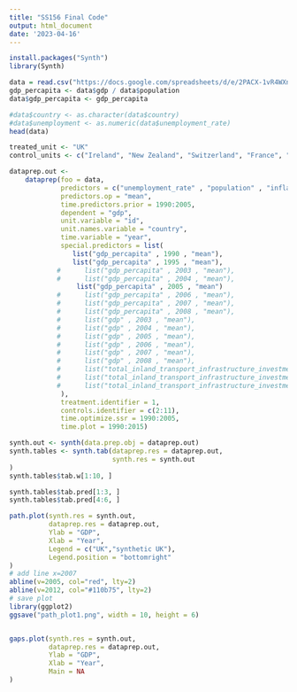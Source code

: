 ---
title: "SS156 Final Code"
output: html_document
date: '2023-04-16'
---
```{r}
install.packages("Synth")
library(Synth)
```


```{r}
data = read.csv("https://docs.google.com/spreadsheets/d/e/2PACX-1vR4WXnBGhkJZW8aBc6NM4fHGtoByhbLy_oSeFLW0Mm4K3CpBe_CQqf6JkxqtyxOzBZyQE0uP-fvL6dq/pub?gid=0&single=true&output=csv")
gdp_percapita <- data$gdp / data$population
data$gdp_percapita <- gdp_percapita

#data$country <- as.character(data$country)
#data$unemployment <- as.numeric(data$unemployment_rate)
head(data)

```

```{r}
treated_unit <- "UK"
control_units <- c("Ireland", "New Zealand", "Switzerland", "France", "Belgium", "Netherlands", "Spain", "Japan", "Mexico","Algeria")

dataprep.out <-
    dataprep(foo = data,
             predictors = c("unemployment_rate" , "population" , "inflation_rate", "democarcy_level", "total_inland_transport_infrastructure_investment_per_GDP", "percentage_of_tourism"),
             predictors.op = "mean",
             time.predictors.prior = 1990:2005,
             dependent = "gdp",
             unit.variable = "id",
             unit.names.variable = "country",
             time.variable = "year",
             special.predictors = list(
                list("gdp_percapita" , 1990 , "mean"),
                list("gdp_percapita" , 1995 , "mean"),
            #      list("gdp_percapita" , 2003 , "mean"),
            #      list("gdp_percapita" , 2004 , "mean"),
                 list("gdp_percapita" , 2005 , "mean")
            #      list("gdp_percapita" , 2006 , "mean"),
            #      list("gdp_percapita" , 2007 , "mean"),
            #      list("gdp_percapita" , 2008 , "mean"),
            #      list("gdp" , 2003 , "mean"),
            #      list("gdp" , 2004 , "mean"),
            #      list("gdp" , 2005 , "mean"),
            #      list("gdp" , 2006 , "mean"),
            #      list("gdp" , 2007 , "mean"),
            #      list("gdp" , 2008 , "mean"),
            #      list("total_inland_transport_infrastructure_investment_per_GDP" , 2003 , "mean"),
            #      list("total_inland_transport_infrastructure_investment_per_GDP" , 2004 , "mean"),
            #      list("total_inland_transport_infrastructure_investment_per_GDP" , 2005 , "mean")
             ),
             treatment.identifier = 1,
             controls.identifier = c(2:11),
             time.optimize.ssr = 1990:2005,
             time.plot = 1990:2015)
```

```{r}
synth.out <- synth(data.prep.obj = dataprep.out)
synth.tables <- synth.tab(dataprep.res = dataprep.out,
                          synth.res = synth.out
)
synth.tables$tab.w[1:10, ]
```


```{r}
synth.tables$tab.pred[1:3, ]
synth.tables$tab.pred[4:6, ]
```

```{r}
path.plot(synth.res = synth.out,
          dataprep.res = dataprep.out,
          Ylab = "GDP",
          Xlab = "Year",
          Legend = c("UK","synthetic UK"),
          Legend.position = "bottomright"
)
# add line x=2007
abline(v=2005, col="red", lty=2)
abline(v=2012, col="#110b75", lty=2)
# save plot
library(ggplot2)
ggsave("path_plot1.png", width = 10, height = 6)
```

```{r}
```

```{r}
gaps.plot(synth.res = synth.out,
          dataprep.res = dataprep.out,
          Ylab = "GDP",
          Xlab = "Year",
          Main = NA
)
```

